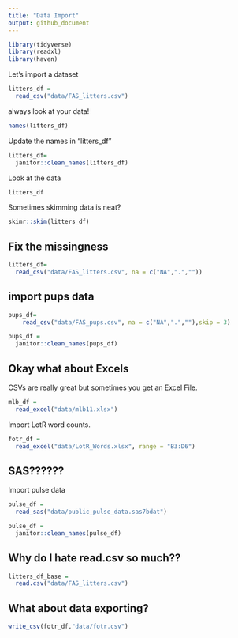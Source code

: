 ```yaml
---
title: "Data Import"
output: github_document
---
```


```r
library(tidyverse)
library(readxl)
library(haven)
```

Let's import a dataset

```r
litters_df =
  read_csv("data/FAS_litters.csv")
```

always look at your data!

```r
names(litters_df)
```

Update the names in "litters_df"
```r
litters_df=
  janitor::clean_names(litters_df)
```


Look at the data

```r
litters_df
```

Sometimes skimming data is neat?
```r
skimr::skim(litters_df)
```


## Fix the missingness
```r
litters_df=
  read_csv("data/FAS_litters.csv", na = c("NA",".",""))
```

## import pups data
```r
pups_df=
    read_csv("data/FAS_pups.csv", na = c("NA",".",""),skip = 3)

pups_df = 
  janitor::clean_names(pups_df)
```

## Okay what about Excels

CSVs are really great but sometimes you get an Excel File.

```r
mlb_df =
  read_excel("data/mlb11.xlsx")
```

Import LotR word counts.
```r
fotr_df = 
  read_excel("data/LotR_Words.xlsx", range = "B3:D6")
```

## SAS??????

Import pulse data
```r
pulse_df =
  read_sas("data/public_pulse_data.sas7bdat")

pulse_df = 
  janitor::clean_names(pulse_df)
```


## Why do I hate read.csv so much??
```r
litters_df_base =
  read.csv("data/FAS_litters.csv")
```

## What about data exporting?

```r
write_csv(fotr_df,"data/fotr.csv")
```










